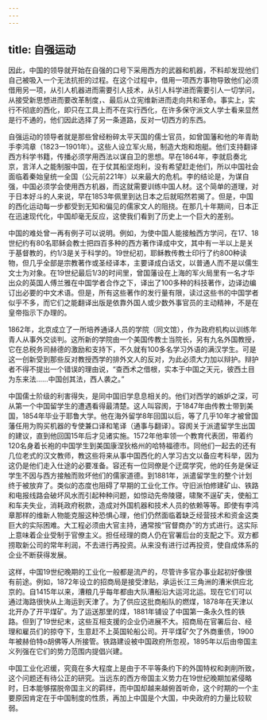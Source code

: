 ```yaml
---
---
---
```

title: 自强运动
---



因此，中国的领导就开始在自强的口号下采用西方的武器和机器，不料却发现他们自己被吸入一个无法抗拒的过程。在这个过程中，借用一项西方事物导致他们必须借用另一项，从引人机器进而需要引人技术，从引人科学进而需要引人一切学问，从接受新思想进而要改革制度，、最后从立宪维新进而走向共和革命。事实上，实行不彻底的西化，即只在工具上而不在实行西化，在许多保守派文人学士看来显然是行不通的，他们因此选择了另一条道路，反对一切西方的东西。



自强运动的领导者就是那些曾经粉碎太平天国的儒士官员，如曾国藩和他的年青助手李鸿章（1823一1901年）。这些人设立军火局，制造大炮和炮艇。他们支持翻译西方科学书籍，传播必须学用西法以谋自卫的思想。早在1864年，李就启奏北京，言洋人之能制服中国，在于仗其船坚炮利，没有希望赶走他们，所以中国社会面临着秦始皇统一全国（公元前221年）以来最大的危机。李的结论是，为谋自强，中国必须学会使用西方机器，而这就需要训练中国人材。这个简单的道理，对于日本好斗的人来说，早在1853年佩里到达日本之后就昭然若揭了。但是，中国的西化运动每一步都受到无知和偏见的儒家文人的阻挠。在那几十年期间，日本正在迅速现代化，中国却毫无反应，这使我们看到了历史上一个巨大的差别。

中国的难处曾一再有例子可以说明。例如，为使中国人能接触西方学问，在17、18世纪约有80名耶稣会教士把四百多种的西方著作译成中文，其中有一半以上是关于基督教的，约1/3是关于科学的。19世纪初，耶稣教传教士印行了约800种读物，但几乎全部是宗教著作或圣经译本，主要译成白话文，以普通人而不是以儒生文士为对象。在19世纪最后1/3的时间里，曾国藩设在上海的军火局里有一名才华出众的英国人傅兰雅在中国学者合作之下，译出了100多种的科技著作，边译边编订出必要的中文术语。但是，所有这些著作的发行量有限，读过这些书的中国学者似乎不多，而它们之能翻译出版是依靠外国人或少数外事官员的主动精神，不是在皇帝指示下办理的。

1862年，北京成立了一所培养通译人员的学院（同文馆），作为政府机构以训练年青人从事外交谈判。这所新的学院由一个美国传教士当院长，另有九名外国教授，它在总税务司赫德的激励和支持下，不久就有100多名学习外语的满汉学生。可是这一创新受到那些反对教授西学的排外文人的反对，为此必须大力加以辩护。辩护者不得不提出一个错误的理由说，“查西术之借根，实本于中国之天元，彼西土目为东来法……中国创其法，西人袭之。”

中国儒士阶级的利害得失，是同中国旧学息息相关的。他们对西学的嫉妒之深，可从第一个中国留学生的遭遇看得最清楚。这人叫容阂，于1847年由传教士带到美国，1854年毕业于耶鲁大学。他在海外留学8年回国以后，等了几乎10年才被曾国藩任用为购买机器的专使兼口译和笔译（通事与翻译）。容阂关于派遣留学生出国的建议，直到他回国15年后才见诸实施。1572年他率领一个教育代表团，带着约120名身着长袍的中国学生到美国康涅狄格州的哈特福德市。同他们一起去的还有几位老式的汉文教师，教这些将来从事中国西化的人学习古文以备应考科举，因为这仍是他们走入仕途的必要准备。容还有一位同僚是个迂腐学究，他的任务是保证学生不因与西方接触而败坏他们的儒家道德。到1881年，派遣留学生的整个计划终于被放弃了。类似的态度也阻碍了早期的工业化工作。守旧派怕修建矿山、铁路和电报线路会破坏风水而引起种种问题，如惊动先帝陵寝，啸聚不逞矿夫，使船工和车夫失业，消耗政府税款，造成对外国机器和技术人员的依赖等等。即使有李鸿章那样的维新人物能克服这种恐惧心理，他们仍然面临着缺乏经营技术和资金这类巨大的实际困难。大工程必须由大官主持，通常按“官督商办”的方式进行。这实际上意味着企业受制于官僚主义。担任经理的商人仍在官署后台的支配之下。双方都捞取新公司的常年利润，不去进行再投资。从来没有进行过再投资，使自成体系的企业不断获得发展。

这样，中国19世纪晚期的工业化一般都是流产的，尽管许多官办事业起初好像很有前途。例如，1872年设立的招商局是接受津贴，承运长江三角洲的漕米供应北京的。自1415年以来，漕粮几乎每年都由大队漕船沿大运河北运。现在它们可以通过海路很快从上海运到天津了。为了供应这批商船队的燃煤，1878年在天津以北开办了开平煤矿。为了运送那里的煤，1881年铺设了中国第一条永久性的铁路。但到了19世纪末，这些互相支援的企业仍进展不大。招商局在官署后台、经理和雇员们的掠夺下，生意赶不上英国轮船公司。开平煤矿欠了外商重债，1900年被赫伯特o胡佛等人所接管。铁路建设被中国政府所忽视，1895年以后由帝国主义列强在它们的势力范围内提倡兴建。

中国工业化迟缓，究竟在多大程度上是由于不平等条约下的外国特权和剥削所致，这个问题还有待公正的研究。当远东的西方帝国主义势力在19世纪晚期加紧侵略时，日本能够摆脱帝国主义的羁绊，而中国却越来越俯首听命，这个时期的一个主要原因肯定在于中国制度的性质，再加上中国是个大国，中央政府的力量比较软弱。